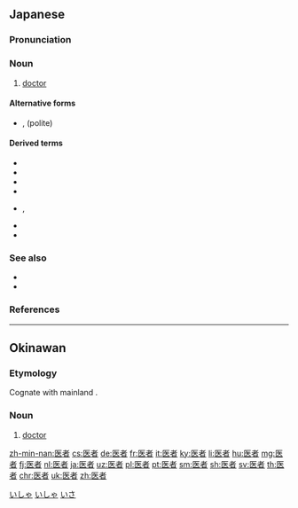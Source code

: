 ==Japanese==
{{ja-kanjitab|い|しゃ|yomi=o}}

===Pronunciation===
{{ja-pron|yomi=o|いしゃ|acc=0|acc_ref=DJR,NHK}}

===Noun===
{{ja-noun|いしゃ|kyu=醫者}}

# [[doctor]]

====Alternative forms====
* {{l|ja|お医者さん}}, {{l|ja|御医者さん}} (polite)

====Derived terms====
{{der-top}}
* {{l|ja|へぼ医者}}
* {{l|ja|医者通い}}
* {{l|ja|歯医者}}
* {{l|ja|町医者}}
{{der-mid}}
* {{l|ja|眼医者}}, {{l|ja|目医者}}
* {{l|ja|筍医者}}
* {{l|ja|藪医者}}
{{der-bottom}}

===See also===
* {{l|ja|外科医}}
* {{l|ja|医学}}

===References===
<references/>

[[Category:ja:Healthcare occupations|いしゃ]]
[[Category:Japanese basic words|いしゃ]]

----

==Okinawan==

===Etymology===
Cognate with mainland {{cog|ja|医者|tr=isha}}.

===Noun===
{{head|ryu|noun|hiragana|いさ|romaji|isa}}

# [[doctor]]

[[Category:ryu:Healthcare occupations|いさ]]

[[zh-min-nan:医者]]
[[cs:医者]]
[[de:医者]]
[[fr:医者]]
[[it:医者]]
[[ky:医者]]
[[li:医者]]
[[hu:医者]]
[[mg:医者]]
[[fj:医者]]
[[nl:医者]]
[[ja:医者]]
[[uz:医者]]
[[pl:医者]]
[[pt:医者]]
[[sm:医者]]
[[sh:医者]]
[[sv:医者]]
[[th:医者]]
[[chr:医者]]
[[uk:医者]]
[[zh:医者]]